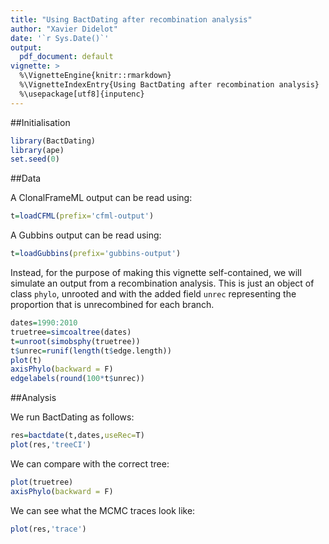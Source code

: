 ```yaml
---
title: "Using BactDating after recombination analysis"
author: "Xavier Didelot"
date: '`r Sys.Date()`'
output:
  pdf_document: default
vignette: >
  %\VignetteEngine{knitr::rmarkdown}
  %\VignetteIndexEntry{Using BactDating after recombination analysis}
  %\usepackage[utf8]{inputenc}
---
```


##Initialisation

```r
library(BactDating)
library(ape)
set.seed(0)
```

##Data

A ClonalFrameML output can be read using:

```r
t=loadCFML(prefix='cfml-output')
```

A Gubbins output can be read using:

```r
t=loadGubbins(prefix='gubbins-output')
```


Instead, for the purpose of making this vignette self-contained, we will simulate an output from a recombination analysis.
This is just an object of class `phylo`, unrooted and with the added field `unrec`
representing the proportion that is unrecombined for each branch.
```r
dates=1990:2010
truetree=simcoaltree(dates)
t=unroot(simobsphy(truetree))
t$unrec=runif(length(t$edge.length))
plot(t)
axisPhylo(backward = F)
edgelabels(round(100*t$unrec))
```

##Analysis

We run BactDating as follows:

```r
res=bactdate(t,dates,useRec=T)
plot(res,'treeCI')
```

We can compare with the correct tree:
```r
plot(truetree)
axisPhylo(backward = F)
```

We can see what the MCMC traces look like:

```r
plot(res,'trace')
```
